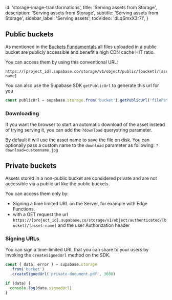 
  id: 'storage-image-transformations',
  title: 'Serving assets from Storage',
  description: 'Serving assets from Storage',
  subtitle: 'Serving assets from Storage',
  sidebar_label: 'Serving assets',
  tocVideo: 'dLqSmxX3r7I',
}

## Public buckets

As mentioned in the [Buckets Fundamentals](/docs/guides/storage/buckets/fundamentals) all files uploaded in a public bucket are publicly accessible and benefit a high CDN cache HIT ratio.

You can access them by using this conventional URL:

```
https://[project_id].supabase.co/storage/v1/object/public/[bucket]/[asset-name]
```

You can also use the Supabase SDK `getPublicUrl` to generate this url for you

```js
const publicUrl = supabase.storage.from('bucket').getPublicUrl('filePath.jpg')
```

### Downloading

If you want the browser to start an automatic download of the asset instead of trying serving it, you can add the `?download` querystring parameter.

By default it will use the asset name to save the file on disk. You can optionally pass a custom name to the `download` parameter as following: `?download=customname.jpg`

## Private buckets

Assets stored in a non-public bucket are considered private and are not accessible via a public url like the public buckets.

You can access them only by:

- Signing a time limited URL on the Server, for example with Edge Functions.
- with a GET request the url `https://[project_id].supabase.co/storage/v1/object/authenticated/[bucket]/[asset-name]` and the user Authorization header

### Signing URLs

You can sign a time-limited URL that you can share to your users by invoking the `createSignedUrl` method on the SDK.

```js
const { data, error } = supabase.storage
  .from('bucket')
  .createSignedUrl('private-document.pdf', 3600)

if (data) {
  console.log(data.signedUrl)
}
```


